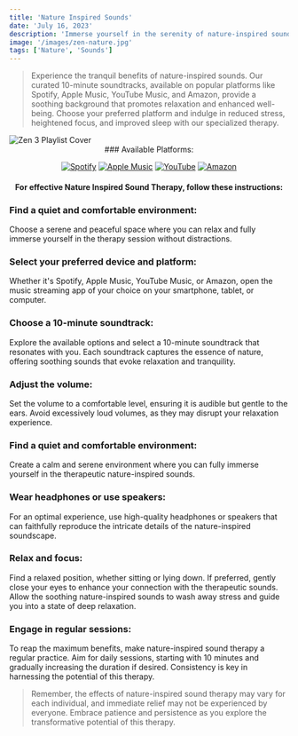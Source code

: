 ```yaml
---
title: 'Nature Inspired Sounds'
date: 'July 16, 2023'
description: 'Immerse yourself in the serenity of nature-inspired sounds for relaxation.'
image: '/images/zen-nature.jpg'
tags: ['Nature', 'Sounds']
---
```


<Blockquote>
  Experience the tranquil benefits of nature-inspired sounds. Our curated
  10-minute soundtracks, available on popular platforms like Spotify, Apple
  Music, YouTube Music, and Amazon, provide a soothing background that promotes
  relaxation and enhanced well-being. Choose your preferred platform and indulge
  in reduced stress, heightened focus, and improved sleep with our specialized
  therapy.
</Blockquote>

<Image src="/images/zen-nature.jpg" alt="Zen 3 Playlist Cover" />

<div align="center">
### Available Platforms:

[![Spotify](/images/streaming-icons/spotify.png)](https://open.spotify.com/album/4TGZ7uFgyi4qLg5QFSTJ5J)
[![Apple Music](/images/streaming-icons/apple-music.png)](https://music.apple.com/us/album/beyond-the-buzz-2/1697744383)
[![YouTube](/images/streaming-icons/youtube.png)](https://www.youtube.com/playlist?list=OLAK5uy_nT8Xx5yeDwrPp6Quw_VdUOCzV-6sX4xRA)
[![Amazon](/images/streaming-icons/amazon.png)](https://amazon.com/music/player/albums/B0CBZWXDD1?marketplaceId=ATVPDKIKX0DER&musicTerritory=US&ref=dm_sh_6BhuppnOrJJzoXRiIu0GHvcKm)

#### For effective Nature Inspired Sound Therapy, follow these instructions:

</div>

### <Highlighter>Find a quiet and comfortable environment:</Highlighter>

Choose a serene and peaceful space where you can relax and fully immerse yourself in the therapy session without distractions.

### <Highlighter>Select your preferred device and platform:</Highlighter>

Whether it's Spotify, Apple Music, YouTube Music, or Amazon, open the music streaming app of your choice on your smartphone, tablet, or computer.

### <Highlighter>Choose a 10-minute soundtrack:</Highlighter>

Explore the available options and select a 10-minute soundtrack that resonates with you. Each soundtrack captures the essence of nature, offering soothing sounds that evoke relaxation and tranquility.

### <Highlighter>Adjust the volume: </Highlighter>

Set the volume to a comfortable level, ensuring it is audible but gentle to the ears. Avoid excessively loud volumes, as they may disrupt your relaxation experience.

### <Highlighter>Find a quiet and comfortable environment:</Highlighter>

Create a calm and serene environment where you can fully immerse yourself in the therapeutic nature-inspired sounds.

### <Highlighter>Wear headphones or use speakers:</Highlighter>

For an optimal experience, use high-quality headphones or speakers that can faithfully reproduce the intricate details of the nature-inspired soundscape.

### <Highlighter>Relax and focus:</Highlighter>

Find a relaxed position, whether sitting or lying down. If preferred, gently close your eyes to enhance your connection with the therapeutic sounds. Allow the soothing nature-inspired sounds to wash away stress and guide you into a state of deep relaxation.

### <Highlighter>Engage in regular sessions:</Highlighter>

To reap the maximum benefits, make nature-inspired sound therapy a regular practice. Aim for daily sessions, starting with 10 minutes and gradually increasing the duration if desired. Consistency is key in harnessing the potential of this therapy.

<Blockquote>
  Remember, the effects of nature-inspired sound therapy may vary for each
  individual, and immediate relief may not be experienced by everyone. Embrace
  patience and persistence as you explore the transformative potential of this
  therapy.
</Blockquote>

